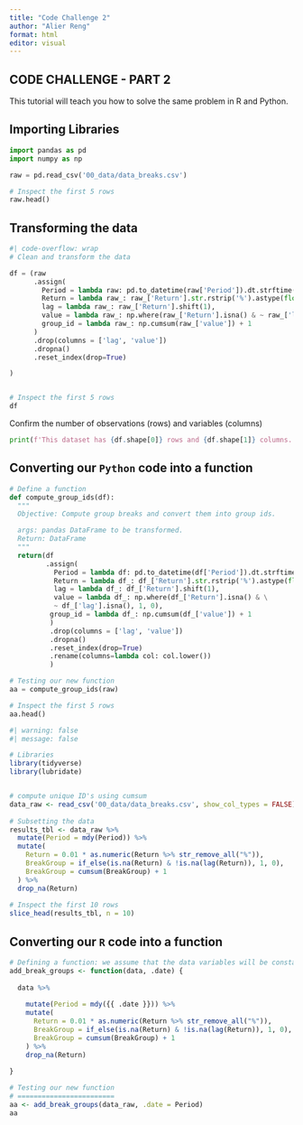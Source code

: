 ```yaml
---
title: "Code Challenge 2"
author: "Alier Reng"
format: html
editor: visual
---
```


## CODE CHALLENGE - PART 2

This tutorial will teach you how to solve the same problem in R and Python.

## Importing Libraries

```python
import pandas as pd
import numpy as np

```

```python
raw = pd.read_csv('00_data/data_breaks.csv')

# Inspect the first 5 rows
raw.head()
```

## Transforming the data

```python
#| code-overflow: wrap
# Clean and transform the data

df = (raw
      .assign(
        Period = lambda raw: pd.to_datetime(raw['Period']).dt.strftime('%Y-%m-%d'),
        Return = lambda raw_: raw_['Return'].str.rstrip('%').astype(float) / 100,
        lag = lambda raw_: raw_['Return'].shift(1),
        value = lambda raw_: np.where(raw_['Return'].isna() & ~ raw_['lag'].isna(), 1, 0),
        group_id = lambda raw_: np.cumsum(raw_['value']) + 1
      )
      .drop(columns = ['lag', 'value'])
      .dropna()
      .reset_index(drop=True)

)


# Inspect the first 5 rows
df
```

Confirm the number of observations (rows) and variables (columns)

```python
print(f'This dataset has {df.shape[0]} rows and {df.shape[1]} columns.')
```

## Converting our `Python` code into a function

```python
# Define a function
def compute_group_ids(df):
  """
  Objective: Compute group breaks and convert them into group ids.

  args: pandas DataFrame to be transformed.
  Return: DataFrame
  """
  return(df
         .assign(
           Period = lambda df: pd.to_datetime(df['Period']).dt.strftime('%Y-%m-%d'),
           Return = lambda df_: df_['Return'].str.rstrip('%').astype(float) / 100,
           lag = lambda df_: df_['Return'].shift(1),
           value = lambda df_: np.where(df_['Return'].isna() & \
           ~ df_['lag'].isna(), 1, 0),
          group_id = lambda df_: np.cumsum(df_['value']) + 1
          )
          .drop(columns = ['lag', 'value'])
          .dropna()
          .reset_index(drop=True)
          .rename(columns=lambda col: col.lower())
          )

# Testing our new function
aa = compute_group_ids(raw)

# Inspect the first 5 rows
aa.head()
```

```r
#| warning: false
#| message: false

# Libraries
library(tidyverse)
library(lubridate)


# compute unique ID's using cumsum
data_raw <- read_csv('00_data/data_breaks.csv', show_col_types = FALSE)
 
# Subsetting the data 
results_tbl <- data_raw %>%
  mutate(Period = mdy(Period)) %>% 
  mutate(
    Return = 0.01 * as.numeric(Return %>% str_remove_all("%")),
    BreakGroup = if_else(is.na(Return) & !is.na(lag(Return)), 1, 0), 
    BreakGroup = cumsum(BreakGroup) + 1
  ) %>% 
  drop_na(Return)
  
# Inspect the first 10 rows
slice_head(results_tbl, n = 10)
```

## Converting our `R` code into a function

```r
# Defining a function: we assume that the data variables will be constant; otherwise, we should not hard code them in our function.
add_break_groups <- function(data, .date) {
  
  data %>% 
    
    mutate(Period = mdy({{ .date }})) %>% 
    mutate(
      Return = 0.01 * as.numeric(Return %>% str_remove_all("%")),
      BreakGroup = if_else(is.na(Return) & !is.na(lag(Return)), 1, 0),
      BreakGroup = cumsum(BreakGroup) + 1
    ) %>% 
    drop_na(Return)
    
}

# Testing our new function
# ========================
aa <- add_break_groups(data_raw, .date = Period)
aa
```
